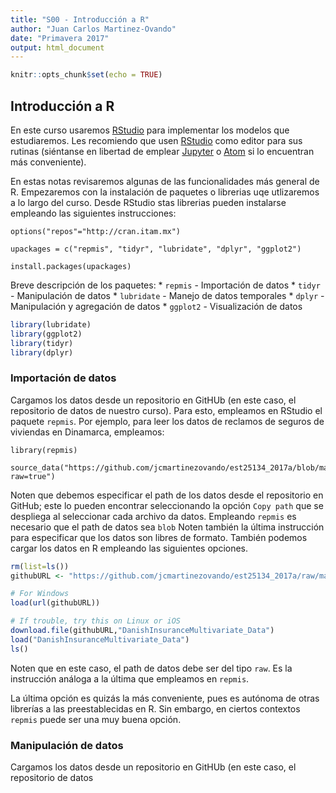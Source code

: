 ```yaml
---
title: "S00 - Introducción a R"
author: "Juan Carlos Martinez-Ovando"
date: "Primavera 2017"
output: html_document
---
```


```r
knitr::opts_chunk$set(echo = TRUE)
```

## Introducción a R

En este curso usaremos [RStudio](https://www.r-project.org/) para implementar los modelos que estudiaremos.  Les recomiendo que usen [RStudio](https://www.rstudio.com/) como editor para sus rutinas (siéntanse en libertad de emplear [Jupyter](http://jupyter.org/) o [Atom](https://atom.io/) si lo encuentran más conveniente).

En estas notas revisaremos algunas de las funcionalidades más general de R. Empezaremos con la instalación de paquetes o librerias uqe utlizaremos a lo largo del curso. Desde RStudio stas librerias pueden instalarse empleando las siguientes instrucciones:

```
options("repos"="http://cran.itam.mx")

upackages = c("repmis", "tidyr", "lubridate", "dplyr", "ggplot2")

install.packages(upackages)
```

Breve descripción de los paquetes:
*  `repmis` - Importación de datos
*  `tidyr` - Manipulación de datos
*  `lubridate` - Manejo de datos temporales
*  `dplyr` - Manipulación y agregación de datos
*  `ggplot2` - Visualización de datos

```r
library(lubridate)
library(ggplot2)
library(tidyr)
library(dplyr)
```

### Importación de datos

Cargamos los datos desde un repositorio en GitHUb (en este caso, el repositorio de datos de nuestro curso). Para esto, empleamos en RStudio el paquete `repmis`. Por ejemplo, para leer los datos de reclamos de seguros de viviendas en Dinamarca, empleamos:


```
library(repmis)

source_data("https://github.com/jcmartinezovando/est25134_2017a/blob/master/datos/DanishInsuranceMultivariate_Data.RData?raw=true")
```

Noten que debemos especificar el path de los datos desde el repositorio en GitHub; este lo pueden encontrar seleccionando la opción `Copy path` que se despliega al seleccionar cada archivo da datos. Empleando `repmis` es necesario que el path de datos sea `blob` Noten también la última instrucción para especificar que los datos son libres de formato. 
También podemos cargar los datos en R empleando las siguientes opciones.

```r
rm(list=ls())
githubURL <- "https://github.com/jcmartinezovando/est25134_2017a/raw/master/datos/DanishInsuranceMultivariate_Data.RData"

# For Windows
load(url(githubURL))

# If trouble, try this on Linux or iOS
download.file(githubURL,"DanishInsuranceMultivariate_Data")
load("DanishInsuranceMultivariate_Data")
ls()
```
Noten que en este caso, el path de datos debe ser del tipo `raw`. Es la instrucción análoga a la última que empleamos en `repmis`.

La última opción es quizás la más conveniente, pues es autónoma de otras librerías a las preestablecidas en R. Sin embargo, en ciertos contextos `repmis` puede ser una muy buena opción.

### Manipulación de datos

Cargamos los datos desde un repositorio en GitHUb (en este caso, el repositorio de datos 